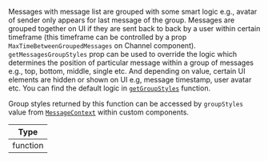 Messages with message list are grouped with some smart logic e.g., avatar of sender only appears for last message of the group.
Messages are grouped together on UI if they are sent back to back by a user within certain timeframe (this timeframe can be controlled by
a prop `MaxTimeBetweenGroupedMessages` on Channel component). `getMessagesGroupStyles` prop can be used to override the logic
which determines the position of particular message within a group of messages e.g., top, bottom, middle, single etc. And depending
on value, certain UI elements are hidden or shown on UI e.g, message timestamp, user avatar etc.
You can find the default logic in [`getGroupStyles`](https://github.com/GetStream/stream-chat-react-native/blob/develop/package/src/components/MessageList/utils/getGroupStyles.ts) function.

Group styles returned by this function can be accessed by `groupStyles` value from [`MessageContext`](../../../../contexts/message_context.mdx)
within custom components.

| Type     |
| -------- |
| function |
